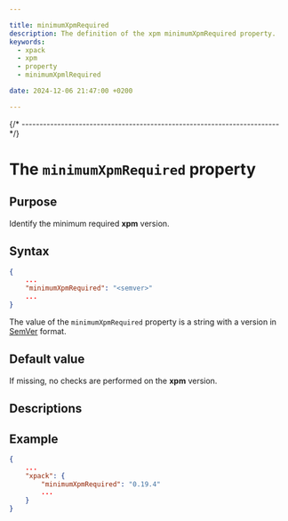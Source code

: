 ```yaml
---

title: minimumXpmRequired
description: The definition of the xpm minimumXpmRequired property.
keywords:
  - xpack
  - xpm
  - property
  - minimumXpmlRequired

date: 2024-12-06 21:47:00 +0200

---
```



{/* ------------------------------------------------------------------------ */}

# The `minimumXpmRequired` property

## Purpose

Identify the minimum required **xpm** version.

## Syntax

```json
{
    ...
    "minimumXpmRequired": "<semver>"
    ...
}
```

The value of the `minimumXpmRequired` property is a string with a version in [SemVer](https://semver.org) format.

## Default value

If missing, no checks are performed on the **xpm** version.

## Descriptions

<MinimumRequired name="xpm" fileName="package" />

## Example

```json {4}
{
    ...
    "xpack": {
        "minimumXpmRequired": "0.19.4"
        ...
    }
}
```
